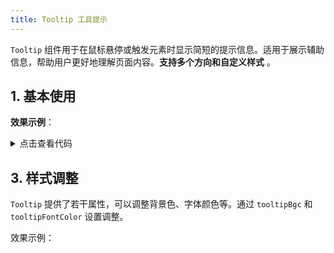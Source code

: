```yaml
---
title: Tooltip 工具提示
---
```



`Tooltip` 组件用于在鼠标悬停或触发元素时显示简短的提示信息。适用于展示辅助信息，帮助用户更好地理解页面内容。**支持多个方向和自定义样式** 。

## 1. 基本使用

**效果示例**：

<Card>
<Basic />
<details className="mt-3">
<summary>点击查看代码</summary>
```jsx
import Tooltip from "@site/src/components/web-elements/adou-tooltip";
import React from "react";

interface BasicProps {}

const Basic = ({}: BasicProps) => {
  return (
    <div className="basic-wrapper">
      <Tooltip text="这是一个提示信息">
        <span>悬停我查看提示</span>
      </Tooltip>
    </div>
  );
};

export default Basic;
```
</details>
</Card>

## 2. 位置控制

通过 `position` 属性可以控制提示框的位置，支持 `top`、`bottom`、`left`、`right` 以及其他复合位置。

**效果示例**：

<Card>
<Position />
<details className="mt-3">
<summary>点击查看代码</summary>
```jsx
import Tooltip from "@site/src/components/web-elements/adou-tooltip";
import React from "react";

interface PositionProps {}

const Position = ({}: PositionProps) => {
  return (
    <div className="position-wrapper">
      <Tooltip text="顶部提示" position="top">
        <span>顶部</span>
      </Tooltip>
      <Tooltip text="底部提示" position="bottom">
        <span>底部</span>
      </Tooltip>
      <Tooltip text="左侧提示" position="left">
        <span>左侧</span>
      </Tooltip>
      <Tooltip text="右侧提示" position="right">
        <span>右侧</span>
      </Tooltip>
    </div>
  );
};

export default Position;
```
</details>
</Card>

## 3. 样式调整

`Tooltip` 提供了若干属性，可以调整背景色、字体颜色等。通过 `tooltipBgc` 和 `tooltipFontColor` 设置调整。

效果示例：

<Card>
<Style />
<details className="mt-3">
<summary>点击查看代码</summary>
```jsx
import Tooltip from "@site/src/components/web-elements/adou-tooltip";
import React from "react";

const Style = () => {
  return (
    <div>
      <Tooltip
        text="自定义背景色和字体颜色"
        tooltipBgc="#0055aa"
        tooltipFontColor="#ffffff"
      >
        <span>滑动鼠标到这里</span>
      </Tooltip>
    </div>
  );
};

export default Style;

```
</details>
</Card>

## 4. 触发方式

通过 `show` 属性可以控制提示框的显示。结合 `mustShow` 属性，可以在特定场景下强制展示。

**效果示例**：

<Card>
<Trigger />
<details className="mt-3">
<summary>点击查看代码</summary>
```jsx
import Button from "@site/src/components/adou-button";
import Tooltip from "@site/src/components/web-elements/adou-tooltip";
import React, { useState } from "react";

interface TriggerProps {}

const Trigger = ({}: TriggerProps) => {
  const [mustShow, setMustShow] = useState(false);

  return (
    <div className="trigger-wrapper d-flex align-items-center">
      <Tooltip text="强制显示的提示" mustShow={mustShow}>
        <span>点击按钮强制显示提示</span>
      </Tooltip>
      <Button externalClassName="ms-2" onClick={() => setMustShow(!mustShow)}>
        点击
      </Button>
    </div>
  );
};

export default Trigger;

```
</details>
</Card>

## 5. 文字换行

通过设置 `wrap` 或 `width` 属性可以控制文字换行。

<Card>
<Wrap />
<details className="mt-3">
<summary>点击查看代码</summary>
```jsx
import React from "react";
import Tooltip from "@site/src/components/web-elements/adou-tooltip";
import Button from "@site/src/components/adou-button";
const Wrap = () => {
  return (
    <Tooltip
      text="这是一段很长的提示文字，需要自动换行显示。这是一段很长的提示文字，需要自动换行显示。"
      wrap
      width="200px"
    >
      <span>长文本提示</span>
    </Tooltip>
  );
};
export default Wrap;

```
</details>
</Card>

## 属性

| 属性名 | 类型 | 默认值 | 描述 |
|---|---|---|---|
| text | `ReactNode` | - | 提示文字内容。 |
| position | `"top" \| "bottom" \| "left" \| "right" \| "top-left" \| "top-right" \| "bottom-left" \| "bottom-right" \| "left-top" \| "left-bottom" \| "right-bottom" \| "right-top"` | `"top"` | 提示框显示位置。 |
| show | `boolean` | `true` | 是否显示提示。 |
| wrap | `boolean` | `false` | 是否允许文字换行。 |
| width | `string \| number` | - | 提示框宽度。 |
| tooltipBgc | `string` | `"#333"` | 提示框背景色。 |
| tooltipFontColor | `string` | - | 提示文字颜色。 |
| arrowBorderColor | `string` | `"#333"` | 箭头颜色。 |
| mustShow | `boolean` | `false` | 是否始终显示提示。 |
| wrapperFlex | `boolean` | `false` | 是否启用 flex 布局。 |
| wrapperClassname | `string` | - | 包装器额外类名。 |
| arrowOffsetPercent | `number` | `0.2` | 箭头偏移百分比。 |
| left | `string \| number` | - | 箭头左侧偏移量。 |
| right | `string \| number` | - | 箭头右侧偏移量。 |
| top | `string \| number` | - | 箭头顶部偏移量。 |
| bottom | `string \| number` | - | 箭头底部偏移量。 |

## 特性

1. **多方位支持**：
   - 支持 12 个不同方位的提示
   - 可以根据需要调整箭头位置

2. **样式定制**：
   - 支持自定义背景色
   - 支持自定义文字颜色
   - 支持自定义箭头颜色

3. **文本处理**：
   - 支持文字自动换行
   - 支持设置固定宽度
   - 支持 ReactNode 类型的内容

4. **交互优化**：
   - 鼠标进入提示区域保持显示
   - 支持延迟显示和隐藏
   - 支持强制显示模式

## 注意事项

1. **位置设置**：
   - 确保有足够空间显示提示框
   - 注意避免提示框超出视口

2. **样式使用**：
   - 建议保持箭头颜色与背景色一致
   - 文字颜色应与背景色形成对比

3. **性能考虑**：
   - 避免提示内容过于复杂
   - 合理使用 mustShow 属性

---

通过以上的示例，可以在不同场景下灵活使用 `Tooltip` 组件，提升用户体验。

